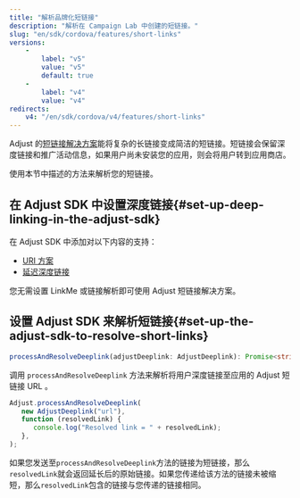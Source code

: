 ```yaml
---
title: "解析品牌化短链接"
description: "解析在 Campaign Lab 中创建的短链接。"
slug: "en/sdk/cordova/features/short-links"
versions: 
    - 
        label: "v5"
        value: "v5"
        default: true
    - 
        label: "v4"
        value: "v4"
redirects: 
    v4: "/en/sdk/cordova/v4/features/short-links"
---
```

Adjust 的[短链接解决方案](https://help.adjust.com/en/article/short-branded-links)能将复杂的长链接变成简洁的短链接。短链接会保留深度链接和推广活动信息，如果用户尚未安装您的应用，则会将用户转到应用商店。

使用本节中描述的方法来解析您的短链接。

在 Adjust SDK 中设置深度链接\{\#set\-up\-deep\-linking\-in\-the\-adjust\-sdk\}
--------------------------------------------------------------------------------

在 Adjust SDK 中添加对以下内容的支持：

* [URI 方案](/en/sdk/react-native/features/deep-links)
* [延迟深度链接](/en/sdk/react-native/features/deep-links#deferred-deep-linking)

<callout type="note"> 

您无需设置 LinkMe 或链接解析即可使用 Adjust 短链接解决方案。
</Callout> 

设置 Adjust SDK 来解析短链接\{\#set\-up\-the\-adjust\-sdk\-to\-resolve\-short\-links\}
-----------------------------------------------------------------------------------------

<codeblock title="方法签名"> 

```ts
processAndResolveDeeplink(adjustDeeplink: AdjustDeeplink): Promise<string id="sl-md0000000">
```

</CodeBlock> 

调用 `processAndResolveDeeplink` 方法来解析将用户深度链接至应用的 Adjust 短链接 URL 。

```js
Adjust.processAndResolveDeeplink(
   new AdjustDeeplink("url"),
   function (resolvedLink) {
      console.log("Resolved link = " + resolvedLink);
   },
);
```

如果您发送至`processAndResolveDeeplink`方法的链接为短链接，那么`resolvedLink`就会返回延长后的原始链接。如果您传递给该方法的链接未被缩短，那么`resolvedLink`包含的链接与您传递的链接相同。

